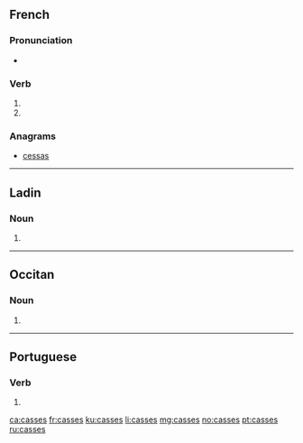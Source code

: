 ==French==

===Pronunciation===
* {{rhymes|as|lang=fr}}

===Verb===
{{fr-verb-form}}

# {{conjugation of|casser||2|s|pres|ind|lang=fr}}
# {{conjugation of|casser||2|s|pres|sub|lang=fr}}

===Anagrams===
* [[cessas#French|cessas]]

----
==Ladin==

===Noun===
{{head|lld|plural}}

# {{plural of|cassa|lang=lld}}
----
==Occitan==

===Noun===
{{head|oc|plural}} {{g|m-p}}

# {{plural of|casse|lang=oc}}

----
==Portuguese==

===Verb===
{{pt-verb-form}}
# {{pt-verb-form-of|cassar}}
{{rfc-auto}}

[[ca:casses]]
[[fr:casses]]
[[ku:casses]]
[[li:casses]]
[[mg:casses]]
[[no:casses]]
[[pt:casses]]
[[ru:casses]]